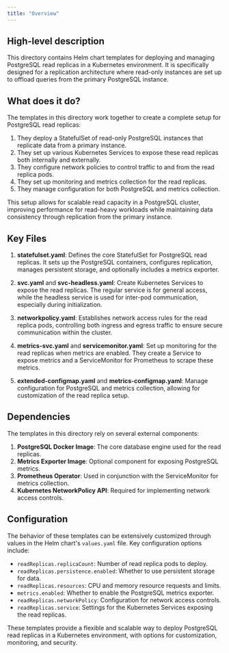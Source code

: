 ```yaml
---
title: "Overview"
---
```


## High-level description
This directory contains Helm chart templates for deploying and managing PostgreSQL read replicas in a Kubernetes environment. It is specifically designed for a replication architecture where read-only instances are set up to offload queries from the primary PostgreSQL instance.

## What does it do?
The templates in this directory work together to create a complete setup for PostgreSQL read replicas:

1. They deploy a StatefulSet of read-only PostgreSQL instances that replicate data from a primary instance.
2. They set up various Kubernetes Services to expose these read replicas both internally and externally.
3. They configure network policies to control traffic to and from the read replica pods.
4. They set up monitoring and metrics collection for the read replicas.
5. They manage configuration for both PostgreSQL and metrics collection.

This setup allows for scalable read capacity in a PostgreSQL cluster, improving performance for read-heavy workloads while maintaining data consistency through replication from the primary instance.

## Key Files

1. **statefulset.yaml**: Defines the core StatefulSet for PostgreSQL read replicas. It sets up the PostgreSQL containers, configures replication, manages persistent storage, and optionally includes a metrics exporter.

2. **svc.yaml** and **svc-headless.yaml**: Create Kubernetes Services to expose the read replicas. The regular service is for general access, while the headless service is used for inter-pod communication, especially during initialization.

3. **networkpolicy.yaml**: Establishes network access rules for the read replica pods, controlling both ingress and egress traffic to ensure secure communication within the cluster.

4. **metrics-svc.yaml** and **servicemonitor.yaml**: Set up monitoring for the read replicas when metrics are enabled. They create a Service to expose metrics and a ServiceMonitor for Prometheus to scrape these metrics.

5. **extended-configmap.yaml** and **metrics-configmap.yaml**: Manage configuration for PostgreSQL and metrics collection, allowing for customization of the read replica setup.

## Dependencies
The templates in this directory rely on several external components:

1. **PostgreSQL Docker Image**: The core database engine used for the read replicas.
2. **Metrics Exporter Image**: Optional component for exposing PostgreSQL metrics.
3. **Prometheus Operator**: Used in conjunction with the ServiceMonitor for metrics collection.
4. **Kubernetes NetworkPolicy API**: Required for implementing network access controls.

## Configuration
The behavior of these templates can be extensively customized through values in the Helm chart's `values.yaml` file. Key configuration options include:

- `readReplicas.replicaCount`: Number of read replica pods to deploy.
- `readReplicas.persistence.enabled`: Whether to use persistent storage for data.
- `readReplicas.resources`: CPU and memory resource requests and limits.
- `metrics.enabled`: Whether to enable the PostgreSQL metrics exporter.
- `readReplicas.networkPolicy`: Configuration for network access controls.
- `readReplicas.service`: Settings for the Kubernetes Services exposing the read replicas.

These templates provide a flexible and scalable way to deploy PostgreSQL read replicas in a Kubernetes environment, with options for customization, monitoring, and security.